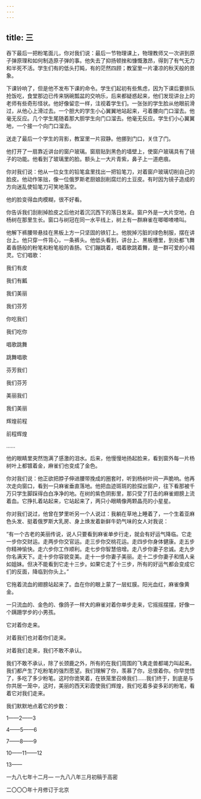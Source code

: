 ```yaml
---
---
---
```

title: 三
---




吞下最后一把粉笔面儿，你对我们说：最后一节物理课上，物理教师又一次讲到原子弹原理和如何制造原子弹的事。他失去了抑扬顿挫和慷慨激昂，得到了有气无力和半死不活。学生们有的低头打盹，有的茫然四顾；教室里一片凄凉的秋天般的景象。

下课铃响了，但是他不发布下课的命令。学生们起初有些焦虑，因为下课后要排队抢饭吃，食堂那边已传来锅碗瓢盆的交响乐，后来都疑惑起来，他们发现讲台上的老师有些奇形怪状。他好像留恋一样，注视着学生们。一张张的学生脸从他眼前滑过，从他心上滑过去。一个胆大的学生小心翼翼地站起来，弓着腰向门口溜去。他毫无反应。几个学生尾随着那大胆学生向门口溜去。他毫无反应。学生们小心翼翼地，一个接一个向门口溜去。

送走了最后一个学生的背影，教室里一片寂静。他挪到门口，关住了门。

他打开了一扇靠近讲台的窗户玻璃。窗扇贴到黑色的墙壁上，使窗户玻璃具有了镜子的功能。他看到了玻璃里的脸。额头上一大片青紫，鼻子上一道疤痕。

你对我们说：他从一位女生的铅笔盒里找出一把铅笔刀，对着窗户玻璃切削自己的脸皮。他动作笨拙，像一位俄罗斯老厨娘刮削腐烂的土豆皮。有时因为镜子造成的方向迷乱使铅笔刀可笑地落空。

他的脸变得血肉模糊，很不好看。

你告诉我们刮削掉脸皮之后他对着沉沉西下的落日发呆。窗户外是一大片空地，白杨树在那里生长。窗口与树冠在同一水平线上，树上有一群麻雀在唧唧喳喳叫。

他解下裤腰带悬挂在黑板上方一只坚固的铁钉上。他脱掉污脏的绿色制服，摆在讲台上。他只穿一件背心，一条裤头。他低头看到，讲台上、黑板槽里，到处都飞舞着香肠般的粉笔和粉笔般的香肠。它们蹦跳着，唱着歌跳着舞，是一群可爱的小精灵。它们唱歌：

我们有皮

我们有瓤

我们美丽

我们芬芳

你吃我们

我们吃你

唱歌跳舞

跳舞唱歌

芬芳我们

我们芬芳

美丽我们

我们美丽

辉煌前程

前程辉煌

……

他的眼睛里突然饱满了感激的泪水。后来，他慢慢地扬起脸来，看到窗外每一片杨树叶上都镀着金，麻雀们也变成了金色。

你对我们说：他正欲把脖子伸进腰带挽成的圈套时，听到杨树叶间一声脆响。他再次走向窗口，看到一只麻雀垂直落地。他把血迹斑斑的脸探出窗户，往下看那被千万只学生脚踩得白白净净的地。在树的紫色阴影里，那只受了打击的麻雀翅膀上流着血。它挣扎着站起来，它站起来了，两只小眼睛像两颗晶亮的小星星。

你对我们说过，他曾在梦里听另一个人说过：我躺在草地上睡着了，一个生着亚麻色头发、挺着俄罗斯大乳房、身上焕发着新鲜牛奶气味的女人对我说：

“有一个古老的美丽传说，说人只要看到麻雀单步行走，就会有好运气降临。它走一步你交财运。走两步你交官运。走三步你交桃花运。走四步你身体健康。走五步你精神愉快。走六步你工作顺利。走七步你智慧倍增。走八步你妻子忠诚。走九步你名满天下。走十步你容貌变美。走十一步你妻子美丽。走十二步你妻子和情人亲如姐妹。但决不能看到它走十三步。如果它走了十三步，所有的好运气都会变成它们的反面，降临到你头上。”

它拖着流血的翅膀站起来了。血在你的眼上蒙了一层虹膜。阳光血红，麻雀像黄金。

一只流血的、金色的、像鸽子一样大的麻雀对着你单步走来，它摇摇摆摆，好像一个蹒跚学步的小男孩。

它对着你走来。

对着我们也对着你们走来。

对着我们走来，我们不敢不承认。

我们不敢不承认，除了长颈鹿之外，所有的在我们周围的飞禽走兽都竭力叫起来。我们都产生了吃粉笔的强烈愿望。我们理解了你，羡慕了你，忌恨着你。你早觉悟了，多吃了多少粉笔。这时你诡笑着，在铁笼里召唤我们……我们终于，到底是与你共居一笼中，这时，美丽的西天彩霞使我们辉煌，我们吃着多姿多彩的粉笔，看着它对我们走来。

我们默默地点着它的步数：

1——2——3

4——5——6

7——8——9

10——11——12

13——


一九八七年十二月— 一九八八年三月初稿于高密

二〇〇〇年十月修订于北京